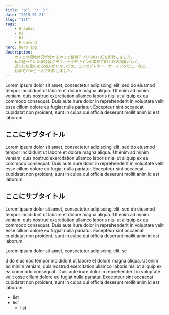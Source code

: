 ```yaml
---
title: "ダミーワーク"
date: "2019-01-21"
slug: "1st"
tags: 
    - Graphic
    - UI
    - UX
    - Frontend
hero: hero.jpg
description: 
    カフェの混雑状況が分かるカフェ検索アプリのUX/UIを設計しました。
    私の通っていた学校はグラフィックデザインの学校でUI/UXの授業がなく、
    近くに知見のある知人がいないため、コンセプトやユーザーインタビューなど、
    独学で０から一人で制作しました。
---
```

Lorem ipsum dolor sit amet, consectetur adipiscing elit, sed do eiusmod tempor incididunt ut labore et dolore magna aliqua. Ut enim ad minim veniam, quis nostrud exercitation ullamco laboris nisi ut aliquip ex ea commodo consequat. Duis aute irure dolor in reprehenderit in voluptate velit esse cillum dolore eu fugiat nulla pariatur. Excepteur sint occaecat cupidatat non proident, sunt in culpa qui officia deserunt mollit anim id est laborum.
## ここにサブタイトル
Lorem ipsum dolor sit amet, consectetur adipiscing elit, sed do eiusmod tempor incididunt ut labore et dolore magna aliqua. Ut enim ad minim veniam, quis nostrud exercitation ullamco laboris nisi ut aliquip ex ea commodo consequat. Duis aute irure dolor in reprehenderit in voluptate velit esse cillum dolore eu fugiat nulla pariatur. Excepteur sint occaecat cupidatat non proident, sunt in culpa qui officia deserunt mollit anim id est laborum.
## ここにサブタイトル
Lorem ipsum dolor sit amet, consectetur adipiscing elit, sed do eiusmod tempor incididunt ut labore et dolore magna aliqua. Ut enim ad minim veniam, quis nostrud exercitation ullamco laboris nisi ut aliquip ex ea commodo consequat. Duis aute irure dolor in reprehenderit in voluptate velit esse cillum dolore eu fugiat nulla pariatur. Excepteur sint occaecat cupidatat non proident, sunt in culpa qui officia deserunt mollit anim id est laborum.


Lorem ipsum dolor sit amet, consectetur adipiscing elit, se

d do eiusmod tempor incididunt ut 
labore et dolore magna aliqua. Ut enim ad minim veniam, quis nostrud exercitation ullamco laboris nisi ut aliquip ex ea commodo consequat. Duis aute irure dolor in reprehenderit in voluptate velit esse cillum dolore eu fugiat nulla pariatur. Excepteur sint occaecat cupidatat non proident, sunt in culpa qui officia deserunt mollit anim id est laborum.


- list
- list
    - list